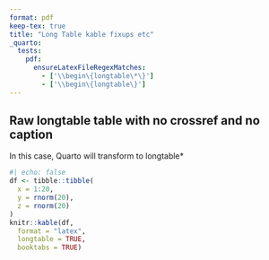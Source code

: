 ```yaml
---
format: pdf
keep-tex: true
title: "Long Table kable fixups etc"
_quarto:
  tests:
    pdf:
      ensureLatexFileRegexMatches:
        - ['\\begin\{longtable\*\}']
        - ['\\begin\{longtable\}']
---
```


## Raw longtable table with no crossref and no caption

In this case, Quarto will transform to longtable* 

```r
#| echo: false
df <- tibble::tibble(
  x = 1:20,
  y = rnorm(20),
  z = rnorm(20)
)
knitr::kable(df, 
  format = "latex", 
  longtable = TRUE, 
  booktabs = TRUE)
```

